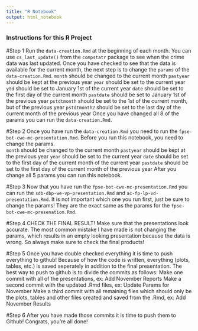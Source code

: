 ```yaml
---
title: "R Notebook"
output: html_notebook
---
```


### Instructions for this R Project

#Step 1
Run the `data-creation.Rmd` at the beginning of each month. You can use `cs_last_update()` from the `compstatr` package to see when the crime data was last updated. Once you have checked to see that the data is available for the current month, the next step is to change the `params` of the `data-creation.Rmd`. 
          `month` should be changed to the current month
          `pastyear` should be kept at the previous year
          `year` should be set to the current year
          `ytd` should be set to January 1st of the current year
          `date` should be set to the first day of the current month
          `pastdate` should be set to January 1st of the previous year
          `pstdtmonth` should be set to the 1st of the current month, but of the previous year
          `pstdtmonth2` should be set to the last day of the current month of the previous year
Once you have changed all 8 of the params you can run the `data-creation.Rmd`. 

#Step 2
Once you have run the `data-creation.Rmd` you need to run the `fpse-bot-cwe-mc-presentation.Rmd`. Before you run this notebook, you need to change the params.  
          `month` should be changed to the current month
          `pastyear` should be kept at the previous year
          `year` should be set to the current year
          `date` should be set to the first day of the current month of the current year
          `pastdate` should be set to the first day of the current month of the previous year
After you change all 5 params you can run this notebook. 

#Step 3
Now that you have run the `fpse-bot-cwe-mc-presentation.Rmd` you can run the `sdb-dbp-we-vp-presentation.Rmd` and `ac-fp-lp-vd-presentation.Rmd`. It is not important which one you run first, just be sure to change the params! They are the exact same as the params for the `fpse-bot-cwe-mc-presenation.Rmd`. 

#Step 4
CHECK THE FINAL RESULT! Make sure that the presentations look accurate. The most common mistake I have made is not changing the params, which results in an empty looking presentation because the data is wrong. So always make sure to check the final products!

#Step 5
Once you have double checked everything it is time to push everything to github! Because of how the code is written, everything (plots, tables, etc.) is saved seperately in addition to the final presentation. The best way to push to github is to divide the commits as follows:
          Make one commit with all of the presentations, ex: Add November Reports
          Make a second commit with the updated .Rmd files, ex: Update Params for November
          Make a third commit with all remaining files which should only be the plots, tables and other files created and saved from the .Rmd, ex: Add November Results
          
#Step 6
After you have made those commits it is time to push them to Github! Congrats, you're all done!